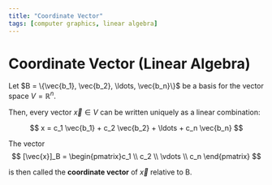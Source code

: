 ```yaml
---
title: "Coordinate Vector"
tags: [computer graphics, linear algebra]
---
```



# Coordinate Vector (Linear Algebra)

Let $B = \{\vec{b_1}, \vec{b_2}, \ldots, \vec{b_n}\}$ be a basis for the vector space $V = \mathbb{R}^n$.

Then, every vector $\vec{x} \in V$ can be written uniquely as a linear combination:

$$
x = c_1 \vec{b_1} + c_2 \vec{b_2} + \ldots + c_n \vec{b_n}
$$

The vector
$$
    [\vec{x}]_B = \begin{pmatrix}c_1 \\ c_2 \\ \vdots \\ c_n \end{pmatrix}
$$


is then called the **coordinate vector**<BibRef name="LLM21" pp="256" /> of $\vec{x}$ relative to B.